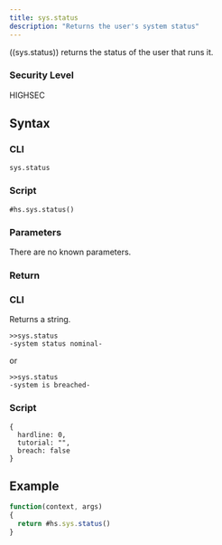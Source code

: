 ```yaml
---
title: sys.status
description: "Returns the user's system status"
---
```


((sys.status)) returns the status of the user that runs it.

### Security Level

HIGHSEC

## Syntax

### CLI

```
sys.status
```

### Script

```
#hs.sys.status()
```

### Parameters

There are no known parameters.

### Return

### CLI

Returns a string.

```
>>sys.status
-system status nominal-
```

or

```
>>sys.status
-system is breached-
```

### Script

```
{
  hardline: 0,
  tutorial: "",
  breach: false
}
```

## Example

```js
function(context, args)
{
  return #hs.sys.status()
}
```
